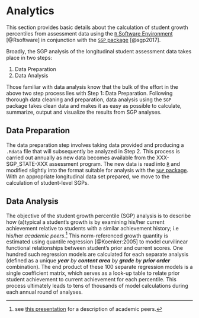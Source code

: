 # Analytics

This section provides basic details about the calculation of student growth percentiles from assessment data using the [`R` Software Environment](http://www.r-project.org/) [@Rsoftware] in conjunction with the [`SGP` package](https://github.com/CenterForAssessment/SGP) [@sgp2017].

Broadly, the SGP analysis of the longitudinal student assessment data takes place in two steps:

1. Data Preparation
2. Data Analysis

Those familiar with data analysis know that the bulk of the effort in the above two step process lies with Step 1: Data Preparation.  Following thorough data cleaning and preparation, data analysis using the `SGP` package takes clean data and makes it as easy as possible to calculate, summarize, output and visualize the results from SGP analyses.

## Data Preparation

The data preparation step involves taking data provided and producing a `.Rdata` file that will subsequently be analyzed in Step 2. This process is carried out annually as new data becomes available from the XXX-SGP_STATE-XXX assessment program.  The new data is read into [`R`](http://www.r-project.org/) and modified slightly into the format suitable for analysis with the [`SGP` package](https://github.com/CenterForAssessment/SGP).  With an appropriate longitudinal data set prepared, we move to the calculation of student-level SGPs.

##  Data Analysis

The objective of the student growth percentile (SGP) analysis is to describe how (a)typical a student's growth is by examining his/her current achievement relative to students with a similar achievement history; i.e his/her *academic peers*.^[see [this presentation](https://github.com/CenterForAssessment/SGP_Resources/blob/master/presentations/Academic_Peer_Slides.pdf) for a description of academic peers.] This norm-referenced growth quantity is estimated using quantile regression [@Koenker:2005] to model curvilinear functional relationships between student's prior and current scores.  One hundred such regression models are calculated for each separate analysis (defined as a unique ***year** by **content area** by **grade** by **prior order*** combination).  The end product of these 100 separate regression models is a single coefficient matrix, which serves as a look-up table to relate prior student achievement to current achievement for each percentile. This process ultimately leads to tens of thousands of model calculations during each annual round of analyses.
